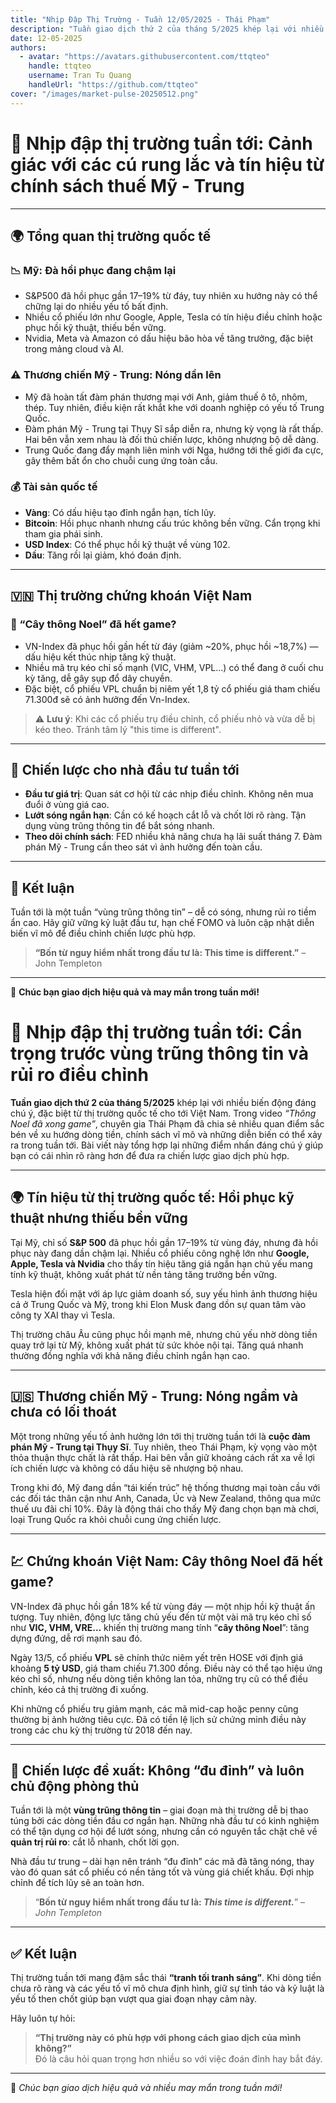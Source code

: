 ```yaml
---
title: "Nhịp Đập Thị Trường - Tuần 12/05/2025 - Thái Phạm"
description: "Tuần giao dịch thứ 2 của tháng 5/2025 khép lại với nhiều biến động khó lường từ thị trường quốc tế đến thị trường Việt Nam. Bài viết này tổng hợp các phân tích từ Thái Phạm, giúp bạn nhận diện cơ hội và rủi ro, đồng thời đưa ra góc nhìn chiến lược cho tuần mới."
date: 12-05-2025
authors:
  - avatar: "https://avatars.githubusercontent.com/ttqteo"
    handle: ttqteo
    username: Tran Tu Quang
    handleUrl: "https://github.com/ttqteo"
cover: "/images/market-pulse-20250512.png"
---
```


# 🧭 Nhịp đập thị trường tuần tới: Cảnh giác với các cú rung lắc và tín hiệu từ chính sách thuế Mỹ - Trung

---

## 🌍 Tổng quan thị trường quốc tế

### 📉 Mỹ: Đà hồi phục đang chậm lại

- S&P500 đã hồi phục gần 17–19% từ đáy, tuy nhiên xu hướng này có thể chững lại do nhiều yếu tố bất định.
- Nhiều cổ phiếu lớn như Google, Apple, Tesla có tín hiệu điều chỉnh hoặc phục hồi kỹ thuật, thiếu bền vững.
- Nvidia, Meta và Amazon có dấu hiệu bão hòa về tăng trưởng, đặc biệt trong mảng cloud và AI.

### ⚠️ Thương chiến Mỹ - Trung: Nóng dần lên

- Mỹ đã hoàn tất đàm phán thương mại với Anh, giảm thuế ô tô, nhôm, thép. Tuy nhiên, điều kiện rất khắt khe với doanh nghiệp có yếu tố Trung Quốc.
- Đàm phán Mỹ - Trung tại Thụy Sĩ sắp diễn ra, nhưng kỳ vọng là rất thấp. Hai bên vẫn xem nhau là đối thủ chiến lược, không nhượng bộ dễ dàng.
- Trung Quốc đang đẩy mạnh liên minh với Nga, hướng tới thế giới đa cực, gây thêm bất ổn cho chuỗi cung ứng toàn cầu.

### 💰 Tài sản quốc tế

- **Vàng**: Có dấu hiệu tạo đỉnh ngắn hạn, tích lũy.
- **Bitcoin**: Hồi phục nhanh nhưng cấu trúc không bền vững. Cẩn trọng khi tham gia phái sinh.
- **USD Index**: Có thể phục hồi kỹ thuật về vùng 102.
- **Dầu**: Tăng rồi lại giảm, khó đoán định.

---

## 🇻🇳 Thị trường chứng khoán Việt Nam

### 🎄 “Cây thông Noel” đã hết game?

- VN-Index đã phục hồi gần hết từ đáy (giảm ~20%, phục hồi ~18,7%) — dấu hiệu kết thúc nhịp tăng kỹ thuật.
- Nhiều mã trụ kéo chỉ số mạnh (VIC, VHM, VPL...) có thể đang ở cuối chu kỳ tăng, dễ gây sụp đổ dây chuyền.
- Đặc biệt, cổ phiếu VPL chuẩn bị niêm yết 1,8 tỷ cổ phiếu giá tham chiếu 71.300đ sẽ có ảnh hưởng đến Vn-Index.

> ⚠️ **Lưu ý**: Khi các cổ phiếu trụ điều chỉnh, cổ phiếu nhỏ và vừa dễ bị kéo theo. Tránh tâm lý "this time is different".

---

## 🧠 Chiến lược cho nhà đầu tư tuần tới

- **Đầu tư giá trị**: Quan sát cơ hội từ các nhịp điều chỉnh. Không nên mua đuổi ở vùng giá cao.
- **Lướt sóng ngắn hạn**: Cần có kế hoạch cắt lỗ và chốt lời rõ ràng. Tận dụng vùng trũng thông tin để bắt sóng nhanh.
- **Theo dõi chính sách**: FED nhiều khả năng chưa hạ lãi suất tháng 7. Đàm phán Mỹ - Trung cần theo sát vì ảnh hưởng đến toàn cầu.

---

## 📌 Kết luận

Tuần tới là một tuần “vùng trũng thông tin” – dễ có sóng, nhưng rủi ro tiềm ẩn cao. Hãy giữ vững kỷ luật đầu tư, hạn chế FOMO và luôn cập nhật diễn biến vĩ mô để điều chỉnh chiến lược phù hợp.

> **“Bốn từ nguy hiểm nhất trong đầu tư là: This time is different.”** – John Templeton

---

🎯 **Chúc bạn giao dịch hiệu quả và may mắn trong tuần mới!**

# 🧭 Nhịp đập thị trường tuần tới: Cẩn trọng trước vùng trũng thông tin và rủi ro điều chỉnh

**Tuần giao dịch thứ 2 của tháng 5/2025** khép lại với nhiều biến động đáng chú ý, đặc biệt từ thị trường quốc tế cho tới Việt Nam. Trong video *“Thông Noel đã xong game”*, chuyên gia Thái Phạm đã chia sẻ nhiều quan điểm sắc bén về xu hướng dòng tiền, chính sách vĩ mô và những diễn biến có thể xảy ra trong tuần tới. Bài viết này tổng hợp lại những điểm nhấn đáng chú ý giúp bạn có cái nhìn rõ ràng hơn để đưa ra chiến lược giao dịch phù hợp.

---

## 🌍 Tín hiệu từ thị trường quốc tế: Hồi phục kỹ thuật nhưng thiếu bền vững

Tại Mỹ, chỉ số **S&P 500** đã phục hồi gần 17–19% từ vùng đáy, nhưng đà hồi phục này đang dần chậm lại. Nhiều cổ phiếu công nghệ lớn như **Google, Apple, Tesla và Nvidia** cho thấy tín hiệu tăng giá ngắn hạn chủ yếu mang tính kỹ thuật, không xuất phát từ nền tảng tăng trưởng bền vững. 

Tesla hiện đối mặt với áp lực giảm doanh số, suy yếu hình ảnh thương hiệu cả ở Trung Quốc và Mỹ, trong khi Elon Musk đang dồn sự quan tâm vào công ty XAI thay vì Tesla.

Thị trường châu Âu cũng phục hồi mạnh mẽ, nhưng chủ yếu nhờ dòng tiền quay trở lại từ Mỹ, không xuất phát từ sức khỏe nội tại. Tăng quá nhanh thường đồng nghĩa với khả năng điều chỉnh ngắn hạn cao.

---

## 🇺🇸 Thương chiến Mỹ - Trung: Nóng ngầm và chưa có lối thoát

Một trong những yếu tố ảnh hưởng lớn tới thị trường tuần tới là **cuộc đàm phán Mỹ - Trung tại Thụy Sĩ**. Tuy nhiên, theo Thái Phạm, kỳ vọng vào một thỏa thuận thực chất là rất thấp. Hai bên vẫn giữ khoảng cách rất xa về lợi ích chiến lược và không có dấu hiệu sẽ nhượng bộ nhau.

Trong khi đó, Mỹ đang dần “tái kiến trúc” hệ thống thương mại toàn cầu với các đối tác thân cận như Anh, Canada, Úc và New Zealand, thông qua mức thuế ưu đãi chỉ 10%. Đây là động thái cho thấy Mỹ đang chọn bạn mà chơi, loại Trung Quốc ra khỏi chuỗi cung ứng chiến lược.

---

## 💹 Chứng khoán Việt Nam: Cây thông Noel đã hết game?

VN-Index đã phục hồi gần 18% kể từ vùng đáy — một nhịp hồi kỹ thuật ấn tượng. Tuy nhiên, động lực tăng chủ yếu đến từ một vài mã trụ kéo chỉ số như **VIC, VHM, VRE…** khiến thị trường mang tính “**cây thông Noel**”: tăng dựng đứng, dễ rơi mạnh sau đó.

Ngày 13/5, cổ phiếu **VPL** sẽ chính thức niêm yết trên HOSE với định giá khoảng **5 tỷ USD**, giá tham chiếu 71.300 đồng. Điều này có thể tạo hiệu ứng kéo chỉ số, nhưng nếu dòng tiền không lan tỏa, những trụ cũ có thể điều chỉnh, kéo cả thị trường đi xuống.

Khi những cổ phiếu trụ giảm mạnh, các mã mid-cap hoặc penny cũng thường bị ảnh hưởng tiêu cực. Đã có tiền lệ lịch sử chứng minh điều này trong các chu kỳ thị trường từ 2018 đến nay.

---

## 🧠 Chiến lược đề xuất: Không “đu đỉnh” và luôn chủ động phòng thủ

Tuần tới là một **vùng trũng thông tin** – giai đoạn mà thị trường dễ bị thao túng bởi các dòng tiền đầu cơ ngắn hạn. Những nhà đầu tư có kinh nghiệm có thể tận dụng cơ hội để lướt sóng, nhưng cần có nguyên tắc chặt chẽ về **quản trị rủi ro**: cắt lỗ nhanh, chốt lời gọn.

Nhà đầu tư trung – dài hạn nên tránh “đu đỉnh” các mã đã tăng nóng, thay vào đó quan sát cổ phiếu có nền tảng tốt và vùng giá chiết khấu. Đợi nhịp chỉnh để tích lũy sẽ an toàn hơn.

> “**Bốn từ nguy hiểm nhất trong đầu tư là: _This time is different._**” – *John Templeton*

---

## ✅ Kết luận

Thị trường tuần tới mang đậm sắc thái **“tranh tối tranh sáng”**. Khi dòng tiền chưa rõ ràng và các yếu tố vĩ mô chưa định hình, giữ sự tỉnh táo và kỷ luật là yếu tố then chốt giúp bạn vượt qua giai đoạn nhạy cảm này.

Hãy luôn tự hỏi:  
> **“Thị trường này có phù hợp với phong cách giao dịch của mình không?”**  
Đó là câu hỏi quan trọng hơn nhiều so với việc đoán đỉnh hay bắt đáy.

---

🎯 *Chúc bạn giao dịch hiệu quả và nhiều may mắn trong tuần mới!*

